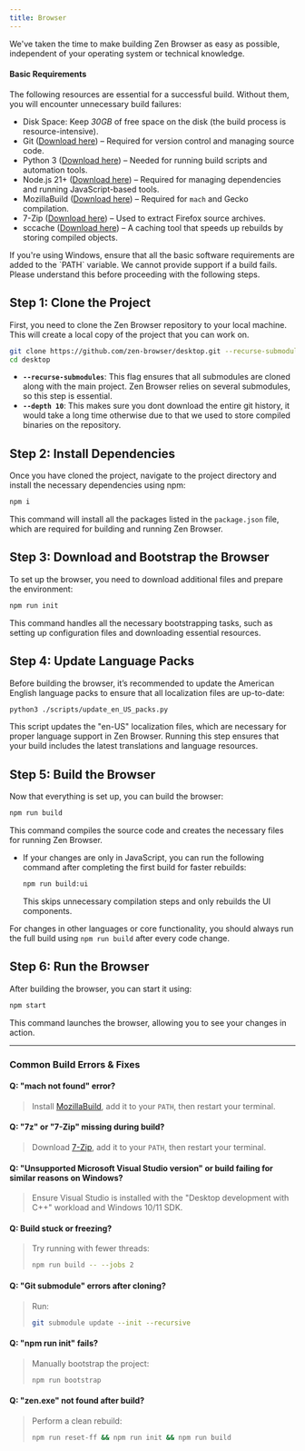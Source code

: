 ```yaml
---
title: Browser
---
```


We've taken the time to make building Zen Browser as easy as possible, independent of your operating system or technical knowledge.

#### Basic Requirements  

The following resources are essential for a successful build. Without them, you will encounter unnecessary build failures:  

- Disk Space: Keep _30GB_ of free space on the disk (the build process is resource-intensive).  
- Git ([Download here](https://git-scm.com/downloads)) – Required for version control and managing source code.  
- Python 3 ([Download here](https://www.python.org/downloads/)) – Needed for running build scripts and automation tools.   
- Node.js 21+ ([Download here](https://nodejs.org/)) – Required for managing dependencies and running JavaScript-based tools.    
- MozillaBuild ([Download here](https://wiki.mozilla.org/MozillaBuild)) – Required for `mach` and Gecko compilation.  
- 7-Zip ([Download here](https://www.7-zip.org/download.html)) – Used to extract Firefox source archives.  
- sccache ([Download here](https://github.com/mozilla/sccache/releases)) – A caching tool that speeds up rebuilds by storing compiled objects.    

<Callout>
If you're using Windows, ensure that all the basic software requirements are added to the `PATH` variable.
</Callout>

<Callout type="warn">
We cannot provide support if a build fails. Please understand this before proceeding with the following steps.
</Callout>

## Step 1: Clone the Project

First, you need to clone the Zen Browser repository to your local machine. This will create a local copy of the project that you can work on.

```bash
git clone https://github.com/zen-browser/desktop.git --recurse-submodules --depth 10
cd desktop
```

- **`--recurse-submodules`**: This flag ensures that all submodules are cloned along with the main project. Zen Browser relies on several submodules, so this step is essential.
- **`--depth 10`**: This makes sure you dont download the entire git history, it would take a long time otherwise due to that we used to store compiled binaries on the repository.

## Step 2: Install Dependencies

Once you have cloned the project, navigate to the project directory and install the necessary dependencies using npm:

```bash
npm i
```

This command will install all the packages listed in the `package.json` file, which are required for building and running Zen Browser.

## Step 3: Download and Bootstrap the Browser

To set up the browser, you need to download additional files and prepare the environment:

```bash
npm run init
```

This command handles all the necessary bootstrapping tasks, such as setting up configuration files and downloading essential resources.

## Step 4: Update Language Packs

Before building the browser, it’s recommended to update the American English language packs to ensure that all localization files are up-to-date:

```bash
python3 ./scripts/update_en_US_packs.py
```

This script updates the "en-US" localization files, which are necessary for proper language support in Zen Browser. Running this step ensures that your build includes the latest translations and language resources.

## Step 5: Build the Browser

Now that everything is set up, you can build the browser:

```bash
npm run build
```

This command compiles the source code and creates the necessary files for running Zen Browser.

- If your changes are only in JavaScript, you can run the following command after completing the first build for faster rebuilds:  

  ```bash
  npm run build:ui
  ```  

  This skips unnecessary compilation steps and only rebuilds the UI components.  

For changes in other languages or core functionality, you should always run the full build using `npm run build` after every code change.  

## Step 6: Run the Browser

After building the browser, you can start it using:

```bash
npm start
```

This command launches the browser, allowing you to see your changes in action.

---

### Common Build Errors & Fixes

#### Q: "mach not found" error?  
> Install [MozillaBuild](https://wiki.mozilla.org/MozillaBuild), add it to your `PATH`, then restart your terminal.

#### Q: "7z" or "7-Zip" missing during build?  
> Download [7-Zip](https://www.7-zip.org/), add it to your `PATH`, then restart your terminal.

#### Q: "Unsupported Microsoft Visual Studio version" or build failing for similar reasons on Windows?  
> Ensure Visual Studio is installed with the "Desktop development with C++" workload and Windows 10/11 SDK.

#### Q: Build stuck or freezing?  
> Try running with fewer threads:  
> ```sh
> npm run build -- --jobs 2
> ```  

#### Q: "Git submodule" errors after cloning?  
> Run:  
> ```sh
> git submodule update --init --recursive
> ```  

#### Q: "npm run init" fails?  
> Manually bootstrap the project:  
> ```sh
> npm run bootstrap
> ```  

#### Q: "zen.exe" not found after build?  
> Perform a clean rebuild:  
> ```sh
> npm run reset-ff && npm run init && npm run build
> ```
